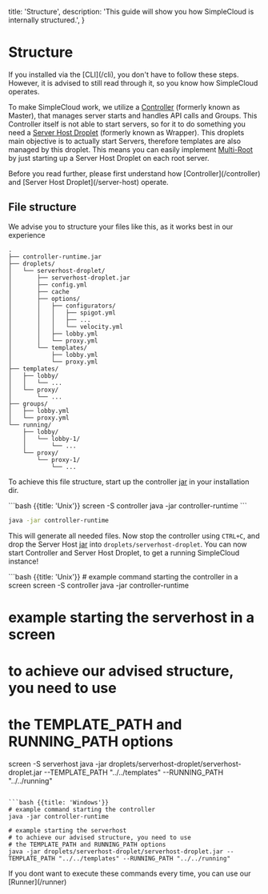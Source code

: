 
  title: 'Structure',
  description:
    'This guide will show you how SimpleCloud is internally structured.',
}

# Structure

<Note>
    If you installed via the [CLI](/cli), you don't have to follow these steps. However, it is advised to still read through it, so you know how SimpleCloud operates.
</Note>

To make SimpleCloud work, we utilize a [Controller](/controller) (formerly known as Master), that manages server starts and handles API calls and Groups. This Controller itself is not able
to start servers, so for it to do something you need a [Server Host Droplet](/server-host) (formerly known as Wrapper). This droplets main objective is to actually start Servers, therefore templates are also managed by this droplet.
This means you can easily implement [Multi-Root](/multi-root) by just starting up a Server Host Droplet on each root server.

<Note>
    Before you read further, please first understand how [Controller](/controller) and [Server Host Droplet](/server-host) operate.
</Note>

## File structure

We advise you to structure your files like this, as it works best in our experience

```
.
├── controller-runtime.jar
├── droplets/
│   └── serverhost-droplet/
│       ├── serverhost-droplet.jar
│       ├── config.yml
│       ├── cache
│       ├── options/
│       │   ├── configurators/
│       │   │   ├── spigot.yml
│       │   │   ├── ...
│       │   │   └── velocity.yml
│       │   ├── lobby.yml
│       │   └── proxy.yml
│       └── templates/
│           ├── lobby.yml
│           └── proxy.yml
├── templates/
│   ├── lobby/
│   │   └── ...
│   └── proxy/
│       └── ...
├── groups/
│   ├── lobby.yml
│   └── proxy.yml
└── running/
    ├── lobby/
    │   └── lobby-1/
    │       └── ...
    └── proxy/
        └── proxy-1/
            └── ...
```

To achieve this file structure, start up the controller [jar](github.com/thesimplecloud/simplecloud-controller/releases/latest) in your installation dir.

<CodeGroup>
```bash {{title: 'Unix'}}
screen -S controller java -jar controller-runtime
```

```bash {{title: 'Windows'}}
java -jar controller-runtime
```
</CodeGroup>

This will generate all needed files. Now stop the controller using `CTRL+C`, and drop the Server Host [jar](github.com/thesimplecloud/serverhost-droplet/releases/latest) into `droplets/serverhost-droplet`.
You can now start Controller and Server Host Droplet, to get a running SimpleCloud instance!

<CodeGroup>
```bash {{title: 'Unix'}}
# example command starting the controller in a screen
screen -S controller java -jar controller-runtime

# example starting the serverhost in a screen
# to achieve our advised structure, you need to use
# the TEMPLATE_PATH and RUNNING_PATH options
screen -S serverhost java -jar droplets/serverhost-droplet/serverhost-droplet.jar --TEMPLATE_PATH "../../templates" --RUNNING_PATH "../../running"
```

```bash {{title: 'Windows'}}
# example command starting the controller
java -jar controller-runtime

# example starting the serverhost
# to achieve our advised structure, you need to use
# the TEMPLATE_PATH and RUNNING_PATH options
java -jar droplets/serverhost-droplet/serverhost-droplet.jar --TEMPLATE_PATH "../../templates" --RUNNING_PATH "../../running"
```

</CodeGroup>

<Note>
    If you dont want to execute these commands every time, you can use our [Runner](/runner)
</Note>

